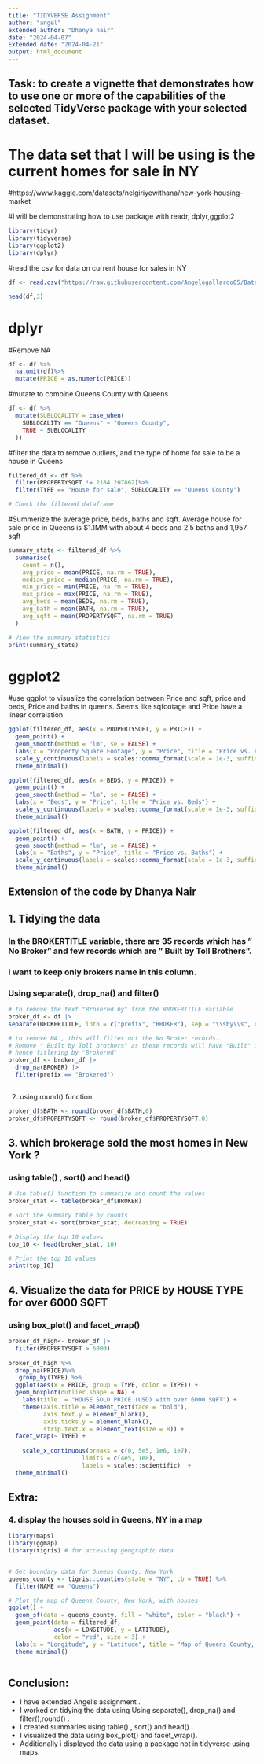 ```yaml
---
title: "TIDYVERSE Assignment"
author: "angel"
extended author: "Dhanya nair"
date: "2024-04-07"
Extended date: "2024-04-21"
output: html_document
---
```


## Task: to create a vignette that demonstrates how to use one or more of the capabilities of the selected TidyVerse package with your selected dataset.

# The data set that I will be using is the current homes for sale in NY
#https://www.kaggle.com/datasets/nelgiriyewithana/new-york-housing-market

#I will be demonstrating how to use  package with readr, dplyr,ggplot2 
```r
library(tidyr)
library(tidyverse)
library(ggplot2)
library(dplyr)

```


#read the csv for data on current house for sales in NY
```r
df <- read.csv("https://raw.githubusercontent.com/Angelogallardo05/Data606-proposal/main/NY-House-Dataset.csv")
```

```r
head(df,3)
```

# dplyr

#Remove NA 
```r
df <- df %>%
  na.omit(df)%>%
  mutate(PRICE = as.numeric(PRICE))
```

#mutate to combine Queens County with Queens
```r
df <- df %>%
  mutate(SUBLOCALITY = case_when(
    SUBLOCALITY == "Queens" ~ "Queens County",
    TRUE ~ SUBLOCALITY  
  ))
```


#filter the data to remove outliers, and the type of home for sale to be a house in Queens
```r
filtered_df <- df %>%
  filter(PROPERTYSQFT != 2184.207862)%>%
  filter(TYPE == "House for sale", SUBLOCALITY == "Queens County")

# Check the filtered dataframe

```


#Summerize the average price, beds, baths and sqft. Average house for sale price in Queens is $1.1MM with about 4 beds and 2.5 baths and 1,957 sqft
```r
summary_stats <- filtered_df %>%
  summarise(
    count = n(),                             
    avg_price = mean(PRICE, na.rm = TRUE),   
    median_price = median(PRICE, na.rm = TRUE),  
    min_price = min(PRICE, na.rm = TRUE),     
    max_price = max(PRICE, na.rm = TRUE),     
    avg_beds = mean(BEDS, na.rm = TRUE),      
    avg_bath = mean(BATH, na.rm = TRUE),      
    avg_sqft = mean(PROPERTYSQFT, na.rm = TRUE)  
  )

# View the summary statistics
print(summary_stats)
```


# ggplot2


#use ggplot to visualize the correlation between Price and sqft, price and beds, Price and baths in queens. Seems like sqfootage and Price have a linear correlation
```r
ggplot(filtered_df, aes(x = PROPERTYSQFT, y = PRICE)) +
  geom_point() +  
  geom_smooth(method = "lm", se = FALSE) +  
  labs(x = "Property Square Footage", y = "Price", title = "Price vs. Property Square Footage") +
  scale_y_continuous(labels = scales::comma_format(scale = 1e-3, suffix = "K")) +
  theme_minimal()

ggplot(filtered_df, aes(x = BEDS, y = PRICE)) +
  geom_point() +  
  geom_smooth(method = "lm", se = FALSE) +  
  labs(x = "Beds", y = "Price", title = "Price vs. Beds") +
  scale_y_continuous(labels = scales::comma_format(scale = 1e-3, suffix = "K")) +
  theme_minimal()

ggplot(filtered_df, aes(x = BATH, y = PRICE)) +
  geom_point() +  
  geom_smooth(method = "lm", se = FALSE) +  
  labs(x = "Baths", y = "Price", title = "Price vs. Baths") +
  scale_y_continuous(labels = scales::comma_format(scale = 1e-3, suffix = "K")) +
  theme_minimal()
```


## Extension of the code by Dhanya Nair
## 1. Tidying the data
### In the BROKERTITLE variable, there are 35 records which  has " No Broker" and few records which are " Built by Toll Brothers".

### I want to keep only brokers name in this column.

### Using separate(), drop_na() and filter()
```r
# to remove the text "Brokered by" from the BROKERTITLE variable
broker_df <- df |>
separate(BROKERTITLE, into = c("prefix", "BROKER"), sep = "\\sby\\s", convert = TRUE)

# to remove NA , this will filter out the No Broker records.
# Remove " Built by Toll brothers" as these records will have "Built" in the prefix column
# hence fitlering by "Brokered"
broker_df <- broker_df |>
  drop_na(BROKER) |>
  filter(prefix == "Brokered")



```


2. using round() function

```r

broker_df$BATH <- round(broker_df$BATH,0)
broker_df$PROPERTYSQFT <- round(broker_df$PROPERTYSQFT,0)


```


## 3. which brokerage sold the most homes in New York ?
### using table() , sort() and head()
```r

# Use table() function to summarize and count the values
broker_stat <- table(broker_df$BROKER)

# Sort the summary table by counts
broker_stat <- sort(broker_stat, decreasing = TRUE)

# Display the top 10 values
top_10 <- head(broker_stat, 10)

# Print the top 10 values
print(top_10)

```

## 4. Visualize the data for PRICE by HOUSE TYPE for over 6000 SQFT

### using box_plot()  and facet_wrap()
```r

broker_df_high<- broker_df |>
  filter(PROPERTYSQFT > 6000)
  
broker_df_high %>%
  drop_na(PRICE)%>%
   group_by(TYPE) %>%
  ggplot(aes(x = PRICE, group = TYPE, color = TYPE)) +
  geom_boxplot(outlier.shape = NA) +
    labs(title  = "HOUSE SOLD PRICE (USD) with over 6000 SQFT") +
    theme(axis.title = element_text(face = "bold"), 
          axis.text.y = element_blank(),
          axis.ticks.y = element_blank(),
          strip.text.x = element_text(size = 8)) +  
  facet_wrap(~ TYPE) +
  
    scale_x_continuous(breaks = c(0, 5e5, 1e6, 1e7), 
                     limits = c(4e5, 1e8),
                     labels = scales::scientific)  +
  theme_minimal()


```





## Extra:

### 4. display the houses sold in Queens, NY in a map
```r
library(maps)
library(ggmap)
library(tigris) # for accessing geographic data


# Get boundary data for Queens County, New York
queens_county <- tigris::counties(state = "NY", cb = TRUE) %>%
  filter(NAME == "Queens")

# Plot the map of Queens County, New York, with houses
ggplot() +
  geom_sf(data = queens_county, fill = "white", color = "black") +
  geom_point(data = filtered_df,
             aes(x = LONGITUDE, y = LATITUDE),
             color = "red", size = 3) +
  labs(x = "Longitude", y = "Latitude", title = "Map of Queens County, NY with Houses sold") +
  theme_minimal()



```

## Conclusion:
- I have extended Angel's assignment . 
- I worked on tidying the data using Using separate(), drop_na() and filter(),round() . 
- I created summaries using  table() , sort() and head() .
- I visualized the data using box_plot()  and facet_wrap().
- Additionally i displayed the data using a package not in tidyverse using maps.

